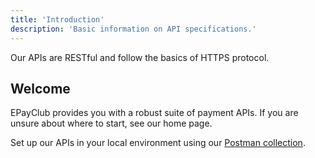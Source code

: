 ```yaml
---
title: 'Introduction'
description: 'Basic information on API specifications.'
---
```


<Note>
  Our APIs are RESTful and follow the basics of HTTPS protocol.
</Note>

## Welcome

EPayClub provides you with a robust suite of payment APIs. If you are unsure about where to start, see our home page.

Set up our APIs in your local environment using our [Postman collection]().
